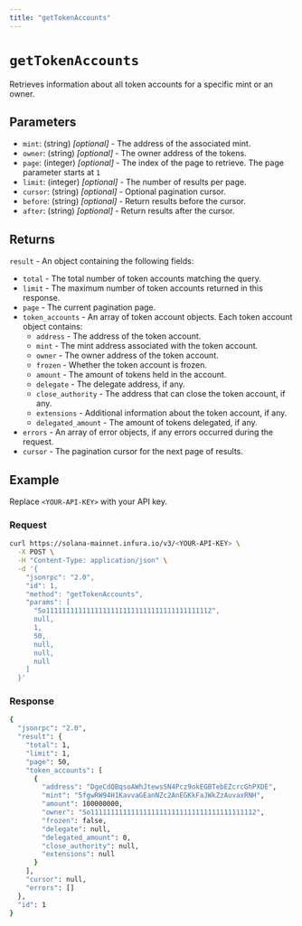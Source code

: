 ```yaml
---
title: "getTokenAccounts"
---
```



# `getTokenAccounts`

Retrieves information about all token accounts for a specific mint or an owner.

## Parameters

- `mint`: (string) _[optional]_ - The address of the associated mint.
- `owner`: (string) _[optional]_ - The owner address of the tokens.
- `page`: (integer) _[optional]_ - The index of the page to retrieve. The page parameter starts at `1`
- `limit`: (integer) _[optional]_ - The number of results per page.
- `cursor`: (string) _[optional]_ - Optional pagination cursor.
- `before`: (string) _[optional]_ - Return results before the cursor.
- `after`: (string) _[optional]_ - Return results after the cursor.

## Returns

`result` - An object containing the following fields:

- `total` - The total number of token accounts matching the query.
- `limit` - The maximum number of token accounts returned in this response.
- `page` - The current pagination page.
- `token_accounts` - An array of token account objects. Each token account object contains:
  - `address` - The address of the token account.
  - `mint` - The mint address associated with the token account.
  - `owner` - The owner address of the token account.
  - `frozen` - Whether the token account is frozen.
  - `amount` - The amount of tokens held in the account.
  - `delegate` - The delegate address, if any.
  - `close_authority` - The address that can close the token account, if any.
  - `extensions` - Additional information about the token account, if any.
  - `delegated_amount` - The amount of tokens delegated, if any.
- `errors` - An array of error objects, if any errors occurred during the request.
- `cursor` - The pagination cursor for the next page of results.

## Example

Replace `<YOUR-API-KEY>` with your API key.

### Request

<Tabs>
  <TabItem value="curl">

  ```bash
  curl https://solana-mainnet.infura.io/v3/<YOUR-API-KEY> \
    -X POST \
    -H "Content-Type: application/json" \
    -d '{
      "jsonrpc": "2.0",
      "id": 1,
      "method": "getTokenAccounts",
      "params": [
        "So11111111111111111111111111111111111111112",
        null,
        1,
        50,
        null,
        null,
        null
      ]
    }'
  ```
  </TabItem>
</Tabs>

### Response

<Tabs>
  <TabItem value="JSON">

  ```bash
  {
    "jsonrpc": "2.0",
    "result": {
      "total": 1,
      "limit": 1,
      "page": 50,
      "token_accounts": [
        {
          "address": "DgeCdQBqsoAWhJtewsSN4Pcz9okEGBTebEZcrcGhPXDE",
          "mint": "5fgwRW94H1KavvaGEanNZc2AnEGKkFaJWkZzAuvaxRNH",
          "amount": 100000000,
          "owner": "So11111111111111111111111111111111111111112",
          "frozen": false,
          "delegate": null,
          "delegated_amount": 0,
          "close_authority": null,
          "extensions": null
        }
      ],
      "cursor": null,
      "errors": []
    },
    "id": 1
  }
  ```

  </TabItem>
</Tabs>
